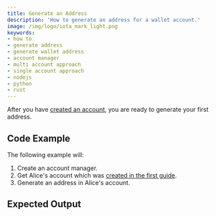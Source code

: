 ```yaml
---
title: Generate an Address
description: 'How to generate an address for a wallet account.'
image: /img/logo/iota_mark_light.png
keywords:
- how to
- generate address
- generate wallet address
- account manager
- multi account approach
- single account approach
- nodejs
- python
- rust
---
```


After you have [created an account](01_create_a_wallet_account.mdx), you are ready to generate your first address.

<TipAccountApproaches/>

## Code Example

The following example will:

1. Create an account manager.
2. Get Alice's account which was [created in the first guide](01_create_a_wallet_account.mdx).
3. Generate an address in Alice's account.

<Tabs groupId="language">
    <TabItem value="rust" label="Rust">
        <RustCode/>
    </TabItem>
    <TabItem value="nodejs" label="Nodejs">
        <NodejsCode/>
    </TabItem>
    <TabItem value="python" label="Python">
        <PythonCode/>
    </TabItem>
</Tabs>

## Expected Output

<Tabs groupId="language">
    <TabItem value="rust" label="Rust">
        <RustOutput/>
    </TabItem>
    <TabItem value="nodejs" label="Nodejs">
        <NodejsOutput/>
    </TabItem>
    <TabItem value="python" label="Python">
        <PythonOutput/>
    </TabItem>
</Tabs>

